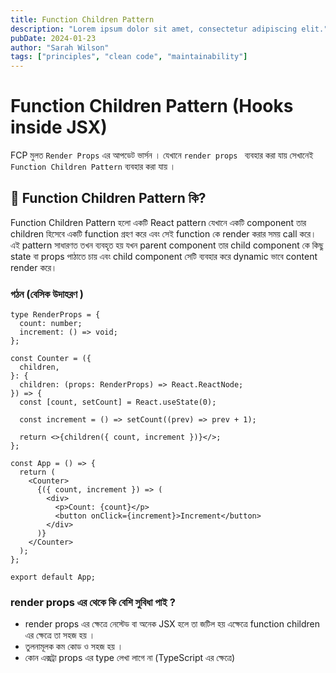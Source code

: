 ```yaml
---
title: Function Children Pattern
description: "Lorem ipsum dolor sit amet, consectetur adipiscing elit."
pubDate: 2024-01-23
author: "Sarah Wilson"
tags: ["principles", "clean code", "maintainability"]
---
```


# Function Children Pattern (Hooks inside JSX)

FCP মুলত `Render Props` এর আপডেট ভার্সন । যেখানে `render props ` ব্যবহার করা যায় সেখানেই `Function Children Pattern` ব্যবহার করা যায় ।

## 🔹 Function Children Pattern কি?

Function Children Pattern হলো একটি React pattern যেখানে একটি component তার children হিসেবে একটি function গ্রহণ করে এবং সেই function কে render করার সময় call করে। এই pattern সাধারণত তখন ব্যবহৃত হয় যখন parent component তার child component কে কিছু state বা props পাঠাতে চায় এবং child component সেটি ব্যবহার করে dynamic ভাবে content render করে।

### গঠন (বেসিক উদাহরণ )

```tsx
type RenderProps = {
  count: number;
  increment: () => void;
};

const Counter = ({
  children,
}: {
  children: (props: RenderProps) => React.ReactNode;
}) => {
  const [count, setCount] = React.useState(0);

  const increment = () => setCount((prev) => prev + 1);

  return <>{children({ count, increment })}</>;
};

const App = () => {
  return (
    <Counter>
      {({ count, increment }) => (
        <div>
          <p>Count: {count}</p>
          <button onClick={increment}>Increment</button>
        </div>
      )}
    </Counter>
  );
};

export default App;
```

### render props এর থেকে কি বেশি সুবিধা পাই ?

- render props এর ক্ষেত্রে নেস্টেড বা অনেক JSX হলে তা জটিল হয় এক্ষেত্রে function children এর ক্ষেত্রে তা সহজ হয় ।
- তুলনামূলক কম কোড ও সহজ হয় ।
- কোন এক্সট্রা props এর type লেখা লাগে না (TypeScript এর ক্ষেত্রে)
